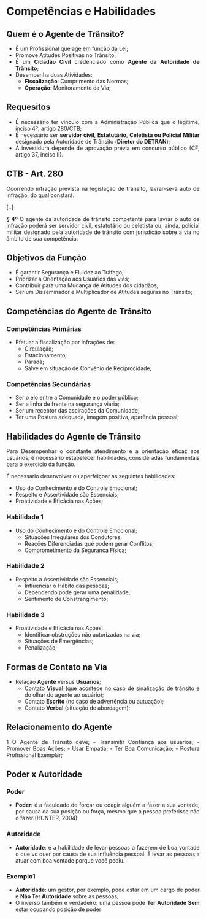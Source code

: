 

```{=html}
<style>
body{text-align: justify}
</style>
```


::: progress
::: {.progress-bar style="width: 100%;"}
:::
:::


# **Competências e Habilidades**
## **Quem é o Agente de Trânsito?**

* É um Profissional que age em função da Lei;
* Promove Atitudes Positivas no Trânsito;
* É um **Cidadão Civil** credenciado como **Agente da Autoridade de Trânsito**;
* Desempenha duas Atividades:
  - **Fiscalização**: Cumprimento das Normas;
  - **Operação**: Monitoramento da Via;

::: progress
::: {.progress-bar style="width: 100%;"}
:::
:::


## **Requesitos**

* É necessário ter vínculo com a Administração Pública que o legitime, inciso 4º, artigo 280/CTB;
* É necessário ser **servidor civil**, **Estatutário**, **Celetista ou Policial Militar** designado pela Autoridade de Trânsito (**Diretor do DETRAN**);
* A investidura depende de aprovação prévia em concurso público (CF, artigo 37, inciso II). 


::: progress
::: {.progress-bar style="width: 100%;"}
:::
:::


## **CTB - Art. 280**
Ocorrendo infração prevista na legislação de trânsito, lavrar-se-á auto de infração, do qual constará:

[..]

**§ 4º** O agente da autoridade de trânsito competente para lavrar o auto de infração poderá ser servidor civil, estatutário ou celetista ou, ainda, policial militar designado pela autoridade de trânsito com jurisdição sobre a via no âmbito de sua competência.


::: progress
::: {.progress-bar style="width: 100%;"}
:::
:::


## **Objetivos da Função**

* É garantir Segurança e Fluidez ao Tráfego;
* Priorizar a Orientação aos Usuários das vias;
* Contribuir para uma Mudança de Atitudes dos cidadãos;
* Ser um Disseminador e Multiplicador de Atitudes seguras no Trânsito;


::: progress
::: {.progress-bar style="width: 100%;"}
:::
:::



## **Competências do Agente de Trânsito**
### **Competências Primárias**

* Efetuar a fiscalização por infrações de:
  - Circulação;
  - Estacionamento;
  - Parada;
  - Salve em situação de Convênio de Reciprocidade;

### **Competências Secundárias**

* Ser o elo entre a Comunidade e o poder público;
* Ser a linha de frente na segurança viária;
* Ser um receptor das aspirações da Comunidade;
* Ter uma Postura adequada, imagem positiva, aparência pessoal;


::: progress
::: {.progress-bar style="width: 100%;"}
:::
:::


## **Habilidades do Agente de Trânsito**

Para Desempenhar o constante atendimento e a orientação eficaz aos usuários, é necessário estabelecer habilidades, consideradas fundamentais para o exercício da função. 


É necessário desenvolver ou aperfeiçoar as seguintes habilidades:

* Uso do Conhecimento e do Controle Emocional;
* Respeito e Assertividade são Essenciais;
* Proatividade e Eficácia nas Ações;

::: progress
::: {.progress-bar style="width: 100%;"}
:::
:::


### **Habilidade 1**

* Uso do Conhecimento e do Controle Emocional;
  - Situações Irregulares dos Condutores;
  - Reações Diferenciadas que podem gerar Conflitos;
  - Comprometimento da Segurança Física;

::: progress
::: {.progress-bar style="width: 100%;"}
:::
:::


### **Habilidade 2**

* Respeito a Assertividade são Essenciais;
  - Influenciar o Hábito das pessoas;
  - Dependendo pode gerar uma penalidade;
  - Sentimento de Constrangimento;


::: progress
::: {.progress-bar style="width: 100%;"}
:::
:::


### **Habilidade 3**

* Proatividade e Eficácia nas Ações;
  - Identificar obstruções não autorizadas na via;  
  - Situações de Emergências;
  - Penalização;


::: progress
::: {.progress-bar style="width: 100%;"}
:::
:::


## **Formas de Contato na Via**

* Relação **Agente** versus **Usuários**;
  - Contato **Visual** (que acontece no caso de sinalização de trânsito e do olhar do agente ao usuário);
  - Contato **Escrito** (no caso de advertência ou autuação);
  - Contato **Verbal** (situação de abordagem);


::: progress
::: {.progress-bar style="width: 100%;"}
:::
:::

## **Relacionamento do Agente**

1 O Agente de Trânsito deve;
  - Transmitir Confiança aos usuários;
  - Promover Boas Ações;
  - Usar Empatia;
  - Ter Boa Comunicação;
  - Postura Profissional Exemplar;

::: progress
::: {.progress-bar style="width: 100%;"}
:::
:::

## **Poder x Autoridade**
### **Poder**

* **Poder**: é a faculdade de forçar ou coagir alguém a fazer a sua vontade, por causa da sua posição ou força, mesmo que a pessoa preferisse não o fazer (HUNTER, 2004).


### **Autoridade**

* **Autoridade**: é a habilidade de levar pessoas a fazerem de boa vontade o que vc quer por causa de sua influência pessoal. È levar as pessoas a atuar com boa vontade porque você pediu.


### **Exemplo1**

* **Autoridade**: um gestor, por exemplo, pode estar em um cargo de poder e **Não Ter Autoridade** sobre as pessoas;
* O inverso também é verdadeiro: uma pessoa pode **Ter Autoridade Sem** estar ocupando posição de poder


::: progress
::: {.progress-bar style="width: 100%;"}
:::
:::






